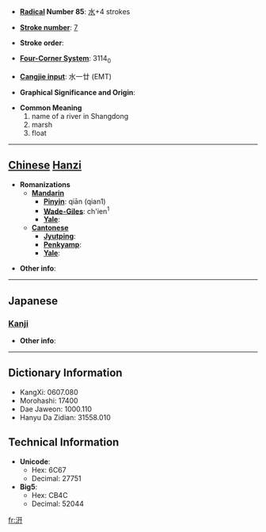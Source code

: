 * '''[[Wiktionary:Chinese radical index| Radical]] Number 85''': [[Wiktionary:Chinese radical index 水|水]]+4 strokes

* '''[[Wiktionary:Chinese total strokes index|Stroke number]]''': [[Wiktionary:Chinese total strokes index 7|7]]

* '''Stroke order''': 

* '''[[Wiktionary:Chinese four corner index|Four-Corner System]]''': 3114<sub>0</sub>

* '''[[Wiktionary:Chinese Cangjie index|Cangjie input]]''': 水一廿 (EMT)

* '''Graphical Significance and Origin''': 

* '''Common Meaning'''
*#name of a river in Shangdong
*# marsh
*# float


----

== [[Chinese]] [[Hanzi]] ==

* '''Romanizations'''
** '''[[Mandarin]]'''
*** '''[[Pinyin]]''': qiān (qian1)
*** '''[[Wade-Giles]]''': ch'ien<sup>1</sup>
*** '''[[Yale]]''': 
** '''[[Cantonese]]'''
*** '''[[Jyutping]]''':
*** '''[[Penkyamp]]''': 
*** '''[[Yale]]''': 

* '''Other info''': 

----

==Japanese==
===[[Kanji]]===
{{kanji|on readings=[[けん]] (ken), [[けい]] (kei), [[きょう]] (kyō), [[げん]] (gen)
|kun readings=[[さわ]] (sawa), [[ただよう]] (tadayou), [[きよい]] (kiyoi)
}}

* '''Other info''':  

----

== Dictionary Information ==

* KangXi: 0607.080
* Morohashi: 17400
* Dae Jaweon: 1000.110
* Hanyu Da Zidian: 31558.010

== Technical Information ==

* '''Unicode''':
** Hex: 6C67
** Decimal: 27751
* '''Big5''':
** Hex: CB4C
** Decimal: 52044

[[fr:汧]]